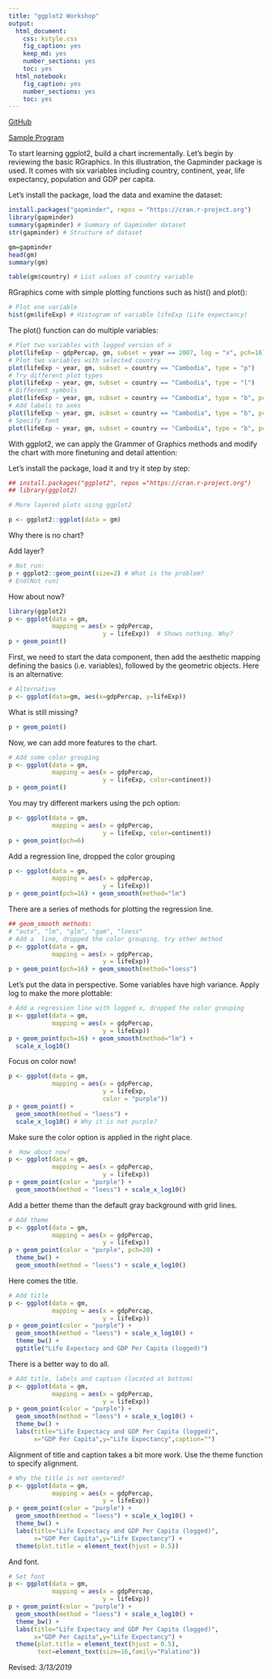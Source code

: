 ```yaml
---
title: "ggplot2 Workshop"
output: 
  html_document: 
    css: kstyle.css
    fig_caption: yes
    keep_md: yes
    number_sections: yes
    toc: yes
  html_notebook: 
    fig_caption: yes
    number_sections: yes
    toc: yes
---
```


[GitHub](https://github.com/kho777/data-visualization/tree/master/workshops/ggplot2)

[Sample Program](https://raw.githubusercontent.com/kho777/data-visualization/master/workshops/ggplot2/ggplot2_1.R)

To start learning ggplot2, build a chart incrementally.  Let's begin by reviewing the basic RGraphics.  In this illustration, the Gapminder package is used.  It comes with six variables including country, continent, year, life expectancy, population and GDP per capita. 

Let's install the package, load the data and examine the dataset:
```r
install.packages("gapminder", repos = "https://cran.r-project.org")
library(gapminder)
summary(gapminder) # Summary of Gapminder dataset
str(gapminder) # Structure of dataset

gm=gapminder
head(gm)
summary(gm)
```
```r
table(gm$country) # List values of country variable 

```


RGraphics come with simple plotting functions such as hist() and plot():
```r
# Plot one variable 
hist(gm$lifeExp) # Histogram of variable lifeExp (Life expectancy)

```

The plot() function can do multiple variables:

```r
# Plot two variables with logged version of x
plot(lifeExp ~ gdpPercap, gm, subset = year == 2007, log = "x", pch=16)
# Plot two variables with selected country
plot(lifeExp ~ year, gm, subset = country == "Cambodia", type = "p")
# Try different plot types 
plot(lifeExp ~ year, gm, subset = country == "Cambodia", type = "l")
# Different symbols
plot(lifeExp ~ year, gm, subset = country == "Cambodia", type = "b", pch=18) 
# Add labels to axes
plot(lifeExp ~ year, gm, subset = country == "Cambodia", type = "b", pch=18, xlab="Year", ylab="Life Expectancy") 
# Specify font
plot(lifeExp ~ year, gm, subset = country == "Cambodia", type = "b", pch=18, xlab="Year", ylab="Life Expectancy",family="Palatino") 

```

With ggplot2, we can apply the Grammer of Graphics methods and modify the chart with more finetuning and detail attention:

Let's install the package, load it and try it step by step:

```r
## install.packages("ggplot2", repos ="https://cran.r-project.org")
## library(ggplot2)
```

```r
# More layered plots using ggplot2

p <- ggplot2::ggplot(data = gm) 

```

Why there is no chart?

Add layer?
```r
# Not run: 
p + ggplot2::geom_point(size=2) # What is the problem?
# End(Not run)
```

How about now?
```r
library(ggplot2)
p <- ggplot(data = gm,
            mapping = aes(x = gdpPercap,
                          y = lifeExp))  # Shows nothing. Why?
p + geom_point()

```

First, we need to start the data component, then add the aesthetic mapping defining the basics (i.e. variables), followed by the geometric objects.  Here is an alternative: 

```r
# Alternative
p <- ggplot(data=gm, aes(x=gdpPercap, y=lifeExp))
```

What is still missing?

```r
p + geom_point()
```

Now, we can add more features to the chart.

```r
# Add some color grouping
p <- ggplot(data = gm,
            mapping = aes(x = gdpPercap,
                          y = lifeExp, color=continent))
p + geom_point()

```
You may try different markers using the pch option:

```r
p <- ggplot(data = gm,
            mapping = aes(x = gdpPercap,
                          y = lifeExp, color=continent))
p + geom_point(pch=6)

```


Add a regression line, dropped the color grouping

```r
p <- ggplot(data = gm,
            mapping = aes(x = gdpPercap,
                          y = lifeExp))
p + geom_point(pch=16) + geom_smooth(method="lm") 

```

There are a series of methods for plotting the regression line.  
```r
## geom_smooth methods:
# "auto", "lm", "glm", "gam", "loess" 
# Add a  line, dropped the color grouping, try other method
p <- ggplot(data = gm,
            mapping = aes(x = gdpPercap,
                          y = lifeExp))
p + geom_point(pch=16) + geom_smooth(method="loess") 

```

Let's put the data in perspective.  Some variables have high variance. Apply log to make the more plottable:

```r
# Add a regression line with logged x, dropped the color grouping
p <- ggplot(data = gm,
            mapping = aes(x = gdpPercap,
                          y = lifeExp))
p + geom_point(pch=16) + geom_smooth(method="lm") + 
  scale_x_log10()

```

Focus on color now!

```r
p <- ggplot(data = gm,
            mapping = aes(x = gdpPercap,
                          y = lifeExp,
                          color = "purple"))
p + geom_point() +
  geom_smooth(method = "loess") +
  scale_x_log10() # Why it is not purple?
```

Make sure the color option is applied in the right place. 
```r
#  How about now?
p <- ggplot(data = gm,
            mapping = aes(x = gdpPercap,
                          y = lifeExp)) 
p + geom_point(color = "purple") +
  geom_smooth(method = "loess") + scale_x_log10()
```

Add a better theme than the default gray background with grid lines.

```r

# Add theme
p <- ggplot(data = gm,
            mapping = aes(x = gdpPercap,
                          y = lifeExp)) 
p + geom_point(color = "purple", pch=20) +
  theme_bw() +
  geom_smooth(method = "loess") + scale_x_log10()

```

Here comes the title. 

```r
# Add title
p <- ggplot(data = gm,
            mapping = aes(x = gdpPercap,
                          y = lifeExp)) 
p + geom_point(color = "purple") +
  geom_smooth(method = "loess") + scale_x_log10() +
  theme_bw() + 
  ggtitle("Life Expectacy and GDP Per Capita (logged)") 

```

There is a better way to do all.
```r
    
# Add title, labels and caption (located at bottom)
p <- ggplot(data = gm,
            mapping = aes(x = gdpPercap,
                          y = lifeExp)) 
p + geom_point(color = "purple") +
  geom_smooth(method = "loess") + scale_x_log10() +
  theme_bw() +
  labs(title="Life Expectacy and GDP Per Capita (logged)", 
       x="GDP Per Capita",y="Life Expectancy",caption="") 

```

Alignment of title and caption takes a bit more work.  Use the theme function to specify alignment.

```r
# Why the title is not centered?
p <- ggplot(data = gm,
            mapping = aes(x = gdpPercap,
                          y = lifeExp)) 
p + geom_point(color = "purple") +
  geom_smooth(method = "loess") + scale_x_log10() +
  theme_bw() +
  labs(title="Life Expectacy and GDP Per Capita (logged)", 
       x="GDP Per Capita",y="Life Expectancy") + 
  theme(plot.title = element_text(hjust = 0.5))
```

And font.
```r
# Set font
p <- ggplot(data = gm,
            mapping = aes(x = gdpPercap,
                          y = lifeExp)) 
p + geom_point(color = "purple") +
  geom_smooth(method = "loess") + scale_x_log10() +
  theme_bw() +
  labs(title="Life Expectacy and GDP Per Capita (logged)", 
       x="GDP Per Capita",y="Life Expectancy") + 
  theme(plot.title = element_text(hjust = 0.5),
        text=element_text(size=16,family="Palatino"))
```

Revised: *3/13/2019* 
